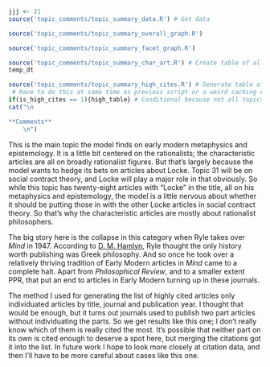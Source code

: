 ```r
jjj <- 21
source('topic_comments/topic_summary_data.R') # Get data
```

```r
source('topic_comments/topic_summary_overall_graph.R')
```

```r
source('topic_comments/topic_summary_facet_graph.R')
```

```r
source('topic_comments/topic_summary_char_art.R') # Create table of all articles in topic
temp_dt
```

```r
source('topic_comments/topic_summary_high_cites.R') # Generate table of highly cited articles. 
 # Have to do this at same time as previous script or a weird caching error occurs.
if(is_high_cites == 1){high_table} # Conditional because not all topics have high cites
cat("\n

**Comments**
	\n")
```

This is the main topic the model finds on early modern metaphysics and epistemology. It is a little bit centered on the rationalists; the characteristic articles are all on broadly rationalist figures. But that's largely because the model wants to hedge its bets on articles about Locke. Topic 31 will be on social contract theory, and Locke will play a major role in that obviously. So while this topic has twenty-eight articles with "Locke" in the title, all on his metaphysics and epistemology, the model is a little nervous about whether it should be putting those in with the other Locke articles in social contract theory. So that's why the characteristic articles are mostly about rationalist philosophers.

The big story here is the collapse in this category when Ryle takes over _Mind_ in 1947. According to [D. M. Hamlyn](https://www.jstor.org/stable/23955672?seq=5#metadata_info_tab_contents), Ryle thought the only history worth publishing was Greek philosophy. And so once he took over a relatively thriving tradition of Early Modern articles in _Mind_ came to a complete halt. Apart from _Philosophical Review_, and to a smaller extent PPR, that put an end to articles in Early Modern turning up in these journals.

The method I used for generating the list of highly cited articles only individuated articles by title, journal and publication year. I thought that would be enough, but it turns out journals used to publish two part articles without individuating the parts. So we get results like this one; I don't really know which of them is really cited the most. It's possible that neither part on its own is cited enough to deserve a spot here, but merging the citations got it into the list. In future work I hope to look more closely at citation data, and then I'll have to be more careful about cases like this one.